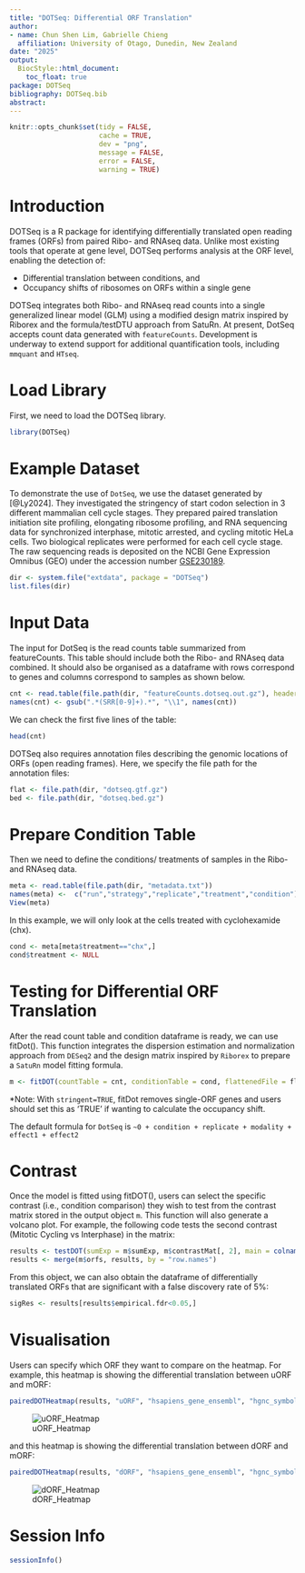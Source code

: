 ```yaml
---
title: "DOTSeq: Differential ORF Translation"
author: 
- name: Chun Shen Lim, Gabrielle Chieng
  affiliation: University of Otago, Dunedin, New Zealand
date: "2025"
output: 
  BiocStyle::html_document:
    toc_float: true
package: DOTSeq
bibliography: DOTSeq.bib
abstract: 
---
```


```r
knitr::opts_chunk$set(tidy = FALSE,
                      cache = TRUE,
                      dev = "png",
                      message = FALSE,
                      error = FALSE,
                      warning = TRUE)
```

# Introduction
DOTSeq is a R package for identifying differentially translated open reading frames (ORFs) from paired Ribo- and RNAseq data. Unlike most existing tools that operate at gene level, DOTSeq performs analysis at the ORF level, enabling the detection of:

* Differential translation between conditions, and
* Occupancy shifts of ribosomes on ORFs within a single gene

DOTSeq integrates both Ribo- and RNAseq read counts into a single generalized linear model (GLM) using a modified design matrix inspired by Riborex and the formula/testDTU approach from SatuRn. At present, DotSeq accepts count data generated with `featureCounts`. Development is underway to extend support for additional quantification tools, including `mmquant` and `HTseq`.

# Load Library
First, we need to load the DOTSeq library.

```r

library(DOTSeq)

```
# Example Dataset
To demonstrate the use of `DotSeq`, we use the dataset generated by [@Ly2024]. They investigated the stringency of start codon selection in 3 different mammalian cell cycle stages. They prepared paired translation initiation site profiling, elongating ribosome profiling, and RNA sequencing data for synchronized interphase, mitotic arrested, and cycling mitotic HeLa cells. Two biological replicates were performed for each cell cycle stage. The raw sequencing reads is deposited on the NCBI Gene Expression Omnibus (GEO) under the accession number [GSE230189](http://www.ncbi.nlm.nih.gov/projects/geo/query/acc.cgi?acc=GSE230189).
```r
dir <- system.file("extdata", package = "DOTSeq")
list.files(dir)
```

# Input Data 
The input for DotSeq is the read counts table summarized from featureCounts. This table should include both the Ribo- and RNAseq data combined. It should also be organised as a dataframe with rows correspond to genes and columns correspond to samples as shown below.
```r
cnt <- read.table(file.path(dir, "featureCounts.dotseq.out.gz"), header=TRUE, comment.char ='#')
names(cnt) <- gsub(".*(SRR[0-9]+).*", "\\1", names(cnt))
```
We can check the first five lines of the table:
```r
head(cnt)
```
DOTSeq also requires annotation files describing the genomic locations of ORFs (open reading frames). Here, we specify the file path for the annotation files:
```r
flat <- file.path(dir, "dotseq.gtf.gz")
bed <- file.path(dir, "dotseq.bed.gz")
```

# Prepare Condition Table
Then we need to define the conditions/ treatments of samples in the Ribo- and RNAseq data. 
```r
meta <- read.table(file.path(dir, "metadata.txt"))
names(meta) <-  c("run","strategy","replicate","treatment","condition")
View(meta)
```
In this example, we will only look at the cells treated with cyclohexamide (chx).
```r
cond <- meta[meta$treatment=="chx",]
cond$treatment <- NULL
```

# Testing for Differential ORF Translation
After the read count table and condition dataframe is ready, we can use fitDot(). This function integrates the dispersion estimation and normalization approach from `DESeq2` and the design matrix inspired by `Riborex` to prepare a `SatuRn` model fitting formula.

```r
m <- fitDOT(countTable = cnt, conditionTable = cond, flattenedFile = flat, bed = bed, stringent = TRUE, verbose = TRUE)
```
*Note: With `stringent=TRUE`, fitDot removes single-ORF genes and users should set this as 'TRUE' if wanting to calculate the occupancy shift. 

The default formula for `DotSeq` is `~0 + condition + replicate + modality + effect1 + effect2`

# Contrast
Once the model is fitted using fitDOT(), users can select the specific contrast (i.e., condition comparison) they wish to test from the contrast matrix stored in the output object `m`. This function will also generate a volcano plot. For example, the following code tests the second contrast (Mitotic Cycling vs Interphase) in the matrix:

```r
results <- testDOT(sumExp = m$sumExp, m$contrastMat[, 2], main = colnames(m$contrastMat)[[2]], diagplot1 = TRUE, diagplot2 = TRUE)
results <- merge(m$orfs, results, by = "row.names")
```

From this object, we can also obtain the dataframe of differentially translated ORFs that are significant with a false discovery rate of 5%:

```r
sigRes <- results[results$empirical.fdr<0.05,]
```

# Visualisation
Users can specify which ORF they want to compare on the heatmap. For example, this heatmap is showing the differential translation between uORF and mORF:
```r
pairedDOTHeatmap(results, "uORF", "hsapiens_gene_ensembl", "hgnc_symbol", "uORF.dot.pdf")
```
![uORF_Heatmap](DOTSeq_files/figure-html/uORF.dot.png)

and this heatmap is showing the differential translation between dORF and mORF:
```r
pairedDOTHeatmap(results, "dORF", "hsapiens_gene_ensembl", "hgnc_symbol", "dORF.dot.pdf")
```
![dORF_Heatmap](DOTSeq_files/figure-html/dORF.dot.png)

# Session Info
```r
sessionInfo()
```